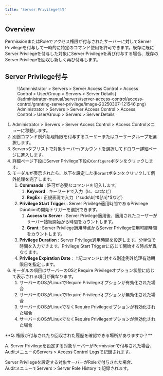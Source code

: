 ```yaml
---
title: 'Server Privilege付与'
---
```



## Overview

PermissionまたはRoleでアクセス権限が付与されたサーバーに対してServer Privilegeを付与して一時的に特定のコマンド使用を許可できます。既存に既にServer Privilegeを付与した対象にServer Privilegeを再び付与する場合、既存のServer Privilegeを回収し新しく再び付与します。


## Server Privilege付与

<figure data-layout="center" data-align="center">
![Administrator &gt; Servers &gt; Server Access Control &gt; Access Control &gt; User/Group &gt; Servers &gt; Server Details](/administrator-manual/servers/server-access-control/access-control/granting-server-privilege/image-20250307-121546.png)
<figcaption>
Administrator &gt; Servers &gt; Server Access Control &gt; Access Control &gt; User/Group &gt; Servers &gt; Server Details
</figcaption>
</figure>

1. Administrator &gt; Servers &gt; Server Access Control &gt; Access Controlメニューに移動します。
2. 別途コマンド例外処理権限を付与するユーザーまたはユーザーグループを選択します。
3. Serversタブリストで対象サーバー/アカウントを選択してドロワー詳細ページに進入します。
4. 詳細ページ下段にServer Privilege下段の`Configure`ボタンをクリックします。
5. モーダルが表示されたら、以下を設定した後`Grant`ボタンをクリックして例外処理を完了します。
    1.  **Commands**  : 許可が必要なコマンドを記入します。
        1.  **Keyword**  : キーワードで入力（ls、catなど）
        2.  **RegEx**  : 正規表現で入力（^sudo\b[^&|;\n]*$など）
    2.  **Privilege Start Trigger**  : Server Privilege適用時間であるPrivilege Durationの開始トリガーを選択できます。
        1.  **Access to Server**  : Server Privilege適用後、適用されたユーザーがサーバー接続開始から時間をカウントします。
        2.  **Grant**  : Server Privilege適用時点からServer Privilege使用可能時間をカウントします。
    3.  **Privilege Duration**  : Server Privilege適用時間を設定します。分単位で時間を入力できます。Privilege Start Triggerに応じて開始する時点が異なります。
    4.  **Privilege Expiration Date**  : 上記コマンドに対する別途例外処理有効期限日を指定します。
6. モーダルの項目はサーバーのOSとRequire Privilegeオプション状態に応じて表示される項目が異なります。
    1. サーバーのOSがLinuxでRequire Privilegeオプションが有効化された場合
    2. サーバーのOSがLinuxでRequire Privilegeオプションが無効化された場合
    3. サーバーのOSがLinuxでなくRequire Privilegeオプションが有効化された場合
    4. サーバーのOSがLinuxでなくRequire Privilegeオプションが無効化された場合

<Callout type="info">
**Q. 権限が付与されたり回収された履歴を確認できる場所がありますか？**

A. Server Privilegeを設定する対象サーバーがPermissionで付与された場合、<br/>AuditメニューのServers &gt; Access Control Logsで記録されます。

Server Privilegeを設定する対象サーバーがRoleで付与された場合、<br/>AuditメニューでServers &gt; Server Role History で記録されます。
</Callout>
